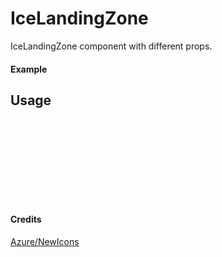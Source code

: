 
<Meta of={IceLandingZone} title="Azure/NewIcons/IceLandingZone" />

# IceLandingZone

IceLandingZone component with different props.

#### Example

<Canvas of={IceLandingZone.Primary} />

## Usage

```ts
import { IceLandingZone } from "yadl-ui";

const Example = () => {
  return (
      <IceLandingZone />
  );
};

export default Example;
```

#### Credits
[Azure/NewIcons](https://learn.microsoft.com/en-us/azure/architecture/icons/)

